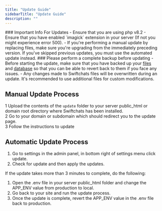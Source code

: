 ```yaml
---
title: "Update Guide"
sidebarTitle: "Update Guide"
description: ""
---
```


<Warning>
    ### Important Info For Updates
    - Ensure that you are using php v8.2
    - Ensure that you have enabled `imagick` extension in your server (If not you might experience error 500). 
    - If you're performing a manual update by replacing files, make sure you're upgrading from the immediately preceding version. If you've skipped previous updates, you must use the automated update instead.
</Warning>

<Info>
    ### Please perform a complete backup before updating
    - Before starting the update, make sure that you have backed up your <u>files</u> and <u>database</u> so that you can be able to revert back to them if you face any issues.
    - Any changes made to Swiftchats files will be overwritten during an update. It's recommended to use additional files for custom modifications.
</Info>

## Manual Update Process
1 Upload the contents of the `update` folder to your server public_html or domain root directory where Swiftchats has been installed. <br/>
2 Go to your domain or subdomain which should redirect you to the update page. <br/>
3 Follow the instructions to update

## Automatic Update Process
1. Go to settings in the admin panel, in bottom right of settings menu click update. 
2. Check for update and then apply the updates.

If the update takes more than 3 minutes to complete, do the following:

1. Open the .env file in your server public_html folder and change the APP_ENV value from production to local.
2. Go back to your site and run the update process.
3. Once the update is complete, revert the APP_ENV value in the .env file back to production.
